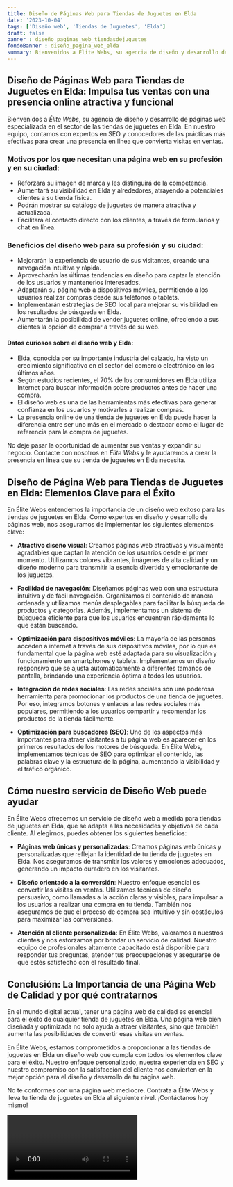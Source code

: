 ```yaml
---
title: Diseño de Páginas Web para Tiendas de Juguetes en Elda
date: '2023-10-04'
tags: ['Diseño web', 'Tiendas de Juguetes', 'Elda']
draft: false
banner : diseño_paginas_web_tiendasdejuguetes
fondoBanner : diseño_pagina_web_elda
summary: Bienvenidos a Élite Webs, su agencia de diseño y desarrollo de páginas web especializada en el sector de las tiendas de juguetes en Elda. En nuestro equipo, contamos con expertos en SEO y conocedores de las prácticas más efectivas para crear una presencia en línea que convierta visitas en ventas.
---
```


## Diseño de Páginas Web para Tiendas de Juguetes en Elda: Impulsa tus ventas con una presencia online atractiva y funcional

Bienvenidos a *Élite Webs*, su agencia de diseño y desarrollo de páginas web especializada en el sector de las tiendas de juguetes en Elda. En nuestro equipo, contamos con expertos en SEO y conocedores de las prácticas más efectivas para crear una presencia en línea que convierta visitas en ventas.

### Motivos por los que necesitan una página web en su profesión y en su ciudad:

- Reforzará su imagen de marca y les distinguirá de la competencia.
- Aumentará su visibilidad en Elda y alrededores, atrayendo a potenciales clientes a su tienda física.
- Podrán mostrar su catálogo de juguetes de manera atractiva y actualizada.
- Facilitará el contacto directo con los clientes, a través de formularios y chat en línea.

### Beneficios del diseño web para su profesión y su ciudad:

- Mejorarán la experiencia de usuario de sus visitantes, creando una navegación intuitiva y rápida.
- Aprovecharán las últimas tendencias en diseño para captar la atención de los usuarios y mantenerlos interesados.
- Adaptarán su página web a dispositivos móviles, permitiendo a los usuarios realizar compras desde sus teléfonos o tablets.
- Implementarán estrategias de SEO local para mejorar su visibilidad en los resultados de búsqueda en Elda.
- Aumentarán la posibilidad de vender juguetes online, ofreciendo a sus clientes la opción de comprar a través de su web.

#### Datos curiosos sobre el diseño web y Elda:

- Elda, conocida por su importante industria del calzado, ha visto un crecimiento significativo en el sector del comercio electrónico en los últimos años.
- Según estudios recientes, el 70% de los consumidores en Elda utiliza Internet para buscar información sobre productos antes de hacer una compra.
- El diseño web es una de las herramientas más efectivas para generar confianza en los usuarios y motivarles a realizar compras.
- La presencia online de una tienda de juguetes en Elda puede hacer la diferencia entre ser uno más en el mercado o destacar como el lugar de referencia para la compra de juguetes.

No deje pasar la oportunidad de aumentar sus ventas y expandir su negocio. Contacte con nosotros en *Élite Webs* y le ayudaremos a crear la presencia en línea que su tienda de juguetes en Elda necesita.

<GifSeo />

<Cta />

## Diseño de Página Web para Tiendas de Juguetes en Elda: Elementos Clave para el Éxito

En Élite Webs entendemos la importancia de un diseño web exitoso para las tiendas de juguetes en Elda. Como expertos en diseño y desarrollo de páginas web, nos aseguramos de implementar los siguientes elementos clave:

- **Atractivo diseño visual**: Creamos páginas web atractivas y visualmente agradables que captan la atención de los usuarios desde el primer momento. Utilizamos colores vibrantes, imágenes de alta calidad y un diseño moderno para transmitir la esencia divertida y emocionante de los juguetes.

- **Facilidad de navegación**: Diseñamos páginas web con una estructura intuitiva y de fácil navegación. Organizamos el contenido de manera ordenada y utilizamos menús desplegables para facilitar la búsqueda de productos y categorías. Además, implementamos un sistema de búsqueda eficiente para que los usuarios encuentren rápidamente lo que están buscando.

- **Optimización para dispositivos móviles**: La mayoría de las personas acceden a internet a través de sus dispositivos móviles, por lo que es fundamental que la página web esté adaptada para su visualización y funcionamiento en smartphones y tablets. Implementamos un diseño responsivo que se ajusta automáticamente a diferentes tamaños de pantalla, brindando una experiencia óptima a todos los usuarios.

- **Integración de redes sociales**: Las redes sociales son una poderosa herramienta para promocionar los productos de una tienda de juguetes. Por eso, integramos botones y enlaces a las redes sociales más populares, permitiendo a los usuarios compartir y recomendar los productos de la tienda fácilmente.

- **Optimización para buscadores (SEO)**: Uno de los aspectos más importantes para atraer visitantes a tu página web es aparecer en los primeros resultados de los motores de búsqueda. En Élite Webs, implementamos técnicas de SEO para optimizar el contenido, las palabras clave y la estructura de la página, aumentando la visibilidad y el tráfico orgánico.

## Cómo nuestro servicio de Diseño Web puede ayudar

En Élite Webs ofrecemos un servicio de diseño web a medida para tiendas de juguetes en Elda, que se adapta a las necesidades y objetivos de cada cliente. Al elegirnos, puedes obtener los siguientes beneficios:

- **Páginas web únicas y personalizadas**: Creamos páginas web únicas y personalizadas que reflejan la identidad de tu tienda de juguetes en Elda. Nos aseguramos de transmitir los valores y emociones adecuados, generando un impacto duradero en los visitantes.

- **Diseño orientado a la conversión**: Nuestro enfoque esencial es convertir las visitas en ventas. Utilizamos técnicas de diseño persuasivo, como llamadas a la acción claras y visibles, para impulsar a los usuarios a realizar una compra en tu tienda. También nos aseguramos de que el proceso de compra sea intuitivo y sin obstáculos para maximizar las conversiones.

- **Atención al cliente personalizada**: En Élite Webs, valoramos a nuestros clientes y nos esforzamos por brindar un servicio de calidad. Nuestro equipo de profesionales altamente capacitado está disponible para responder tus preguntas, atender tus preocupaciones y asegurarse de que estés satisfecho con el resultado final.

## Conclusión: La Importancia de una Página Web de Calidad y por qué contratarnos

En el mundo digital actual, tener una página web de calidad es esencial para el éxito de cualquier tienda de juguetes en Elda. Una página web bien diseñada y optimizada no solo ayuda a atraer visitantes, sino que también aumenta las posibilidades de convertir esas visitas en ventas.

En Élite Webs, estamos comprometidos a proporcionar a las tiendas de juguetes en Elda un diseño web que cumpla con todos los elementos clave para el éxito. Nuestro enfoque personalizado, nuestra experiencia en SEO y nuestro compromiso con la satisfacción del cliente nos convierten en la mejor opción para el diseño y desarrollo de tu página web.

No te conformes con una página web mediocre. Contrata a Élite Webs y lleva tu tienda de juguetes en Elda al siguiente nivel. ¡Contáctanos hoy mismo!

<Video />

<CtaBot job='Tiendas de Juguetes' city='Elda'/>

<Gmaps query='Elda+españa+maps' />